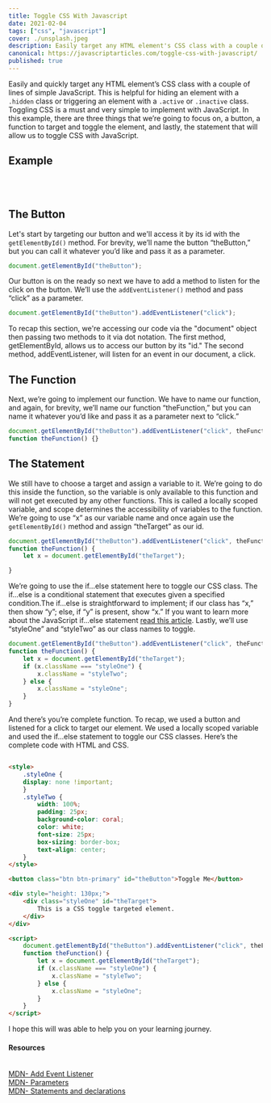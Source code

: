 ```yaml
---
title: Toggle CSS With Javascript
date: 2021-02-04
tags: ["css", "javascript"]
cover: ./unsplash.jpeg
description: Easily target any HTML element's CSS class with a couple of lines of simple Javascript.
canonical: https://javascriptarticles.com/toggle-css-with-javascript/
published: true
---
```



Easily and quickly target any HTML element’s CSS class with a couple of lines of simple JavaScript. This is helpful for hiding an element with a `.hidden` class or triggering an element with a `.active` or `.inactive` class. Toggling CSS is a must and very simple to implement with JavaScript. In this example, there are three things that we’re going to focus on, a button, a function to target and toggle the element, and lastly, the statement that will allow us to toggle CSS with JavaScript.

## Example

<Card>
	<Toggle />
</Card>

<br />
<br />

## The Button

Let's start by targeting our button and we'll access it by its id with the `getElementById()` method. For brevity, we’ll name the button “theButton,” but you can call it whatever you’d like and pass it as a parameter.

```js
document.getElementById("theButton");
```

Our button is on the ready so next we have to add a method to listen for the click on the button. We’ll use the `addEventListener()` method and pass “click” as a parameter.

```js
document.getElementById("theButton").addEventListener("click");
```

To recap this section, we're accessing our code via the "document" object then passing two methods to it via dot notation. The first method, getElementById, allows us to access our button by its "id." The second method, addEventListener, will listen for an event in our document, a click.

## The Function

Next, we’re going to implement our function. We have to name our function, and again, for brevity, we’ll name our function “theFunction,” but you can name it whatever you’d like and pass it as a parameter next to “click.”

```javascript
document.getElementById("theButton").addEventListener("click", theFunction);
function theFunction() {}
```

## The Statement

We still have to choose a target and assign a variable to it. We’re going to do this inside the function, so the variable is only available to this function and will not get executed by any other functions. This is called a locally scoped variable, and scope determines the accessibility of variables to the function. We’re going to use “x” as our variable name and once again use the `getElementById()` method and assign “theTarget” as our id.

```js
document.getElementById("theButton").addEventListener("click", theFunction);
function theFunction() {
	let x = document.getElementById("theTarget");

}
```

We’re going to use the if…else statement here to toggle our CSS class. The if...else is a conditional statement that executes given a specified condition.The if…else is straightforward to implement; if our class has “x,” then show “y”; else, if “y” is present, show “x.” If you want to learn more about the JavaScript if...else statement [read this article](https://javascriptarticles.com/javascript-if-else-statement/ "JavaScript If...else Statement"). Lastly, we’ll use “styleOne” and “styleTwo” as our class names to toggle.

```js
document.getElementById("theButton").addEventListener("click", theFunction);
function theFunction() {
	let x = document.getElementById("theTarget");
	if (x.className === "styleOne") {
		x.className = "styleTwo";
	} else {
		x.className = "styleOne";
	}
}
```

And there’s you’re complete function. To recap, we used a button and listened for a click to target our element. We used a locally scoped variable and used the if…else statement to toggle our CSS classes. Here’s the complete code with HTML and CSS.

```html

<style>
	.styleOne {
    display: none !important;
	}
	.styleTwo {
		width: 100%;
		padding: 25px;
		background-color: coral;
		color: white;
		font-size: 25px;
		box-sizing: border-box;
		text-align: center;
	}
</style>

<button class="btn btn-primary" id="theButton">Toggle Me</button>

<div style="height: 130px;">
	<div class="styleOne" id="theTarget">
		This is a CSS toggle targeted element.
	</div>
</div>

<script>
	document.getElementById("theButton").addEventListener("click", theFunction);
	function theFunction() {
		let x = document.getElementById("theTarget");
		if (x.className === "styleOne") {
			x.className = "styleTwo";
		} else {
			x.className = "styleOne";
		}
	}
</script>
```

I hope this will was able to help you on your learning journey.

<Card>
<h4>Resources</h4>
<br />
<a className="footnote" href="https://developer.mozilla.org/en-US/docs/Web/API/EventTarget/addEventListener">MDN- Add Event Listener</a><br />
<a className="footnote" href="https://developer.mozilla.org/en-US/docs/Glossary/Parameter">MDN- Parameters</a><br />
<a className="footnote" href="https://developer.mozilla.org/en-US/docs/Web/JavaScript/Reference/Statements">MDN- Statements and declarations</a>

</Card>
